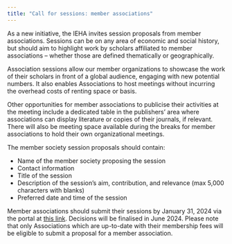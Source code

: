 ```yaml
---
title: "Call for sessions: member associations"
---
```


As a new initiative, the IEHA invites session proposals from member associations. Sessions can be on any area of economic and social history, but should aim to highlight work by scholars affiliated to member associations – whether those are defined thematically or geographically.
 
Association sessions allow our member organizations to showcase the work of their scholars in front of a global audience, engaging with new potential numbers. It also enables Associations to host meetings without incurring the overhead costs of renting space or
basis.
 
Other opportunities for member associations to publicise their activities at the meeting include a dedicated table in the publishers’ area where associations can display literature or copies of their journals, if relevant. There will also be meeting space available during the breaks for member associations to hold their own organizational meetings.
 
The member society session proposals should contain:

- Name of the member society proposing the session
- Contact information
- Title of the session
- Description of the session’s aim, contribution, and relevance (max 5,000 characters with blanks)
- Preferred date and time of the session
 
Member associations should submit their sessions by January 31, 2024 via the portal at [this link](https://www.appinconf.com/kas/Abstract?projectName=wehc2025members). Decisions will be finalised in June 2024. Please note that only Associations which are up-to-date with their membership fees will be eligible to submit a proposal for a member association.

